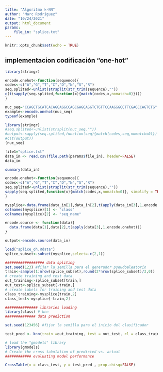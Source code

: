 ```yaml
---
title: "Algoritmo k-NN"
author: "Marc Rodriguez"
date: "10/24/2021"
output: html_document
params:
    file_in: "splice.txt"
---
```


```r
knitr::opts_chunk$set(echo = TRUE)
```

## implementacion codificación “one-hot”

```r
library(stringr)

encode.onehot<-function(sequence){
codes<-c("A","G","T","C","D","N","S","R")
seq.splited<-unlist(strsplit(str_trim(sequence),""))
c(t(sapply(seq.splited,function(x){match(codes,x,nomatch=0)})))
}

nuc_seq="CCAGCTGCATCACAGGAGGCCAGCGAGCAGGTCTGTTCCAAGGGCCTTCGAGCCAGTCTG"
example<-encode.onehot(nuc_seq)
typeof(example)


```


```r
library(stringr)
#seq.splited<-unlist(strsplit(nuc_seq,""))
#output<-sapply(seq.splited,function(seq){match(codes,seq,nomatch=0)})
#c(t(output))
(nuc_seq)
```


```r
file1="splice.txt"
data_in <- read.csv(file.path(params$file_in), header=FALSE)
data_in
```
```r
summary(data_in)
```
```r
encode.onehot<-function(sequence){
codes<-c("A","G","T","C","D","N","S","R")
seq.splited<-unlist(strsplit(str_trim(sequence),""))
sapply(seq.splited,function(x){match(codes,x,nomatch=0)}, simplify = TRUE)
}

mysplice<-data.frame(data_in[1],data_in[2],t(apply(data_in[3],1,encode.onehot)))
colnames(mysplice)[1] <- "class"
colnames(mysplice)[2] <- "seq_name"


```


```r
encode.source <- function(data){
  data.frame(data[1],data[2],t(apply(data[3],1,encode.onehot)))
}

output<-encode.source(data_in)

```

```r
load("splice_oh.Rdata")
splice_subset<-subset(mysplice,select=-c(2,1))
```


```r
################## data spliting
set.seed(123) #fijar la semilla para el generador pseudoaleatorio
train<-sample(1:nrow(splice_subset),round(2*nrow(splice_subset)/3,0))
# create training and test data
out_training<-splice_subset[train,]
out_test<-splice_subset[-train,]
# create labels for training and test data
class_training<-mysplice[train,2]
class_test<-mysplice[-train,2]

```

```r
############### libraries loading
library(class) # knn
############## data prediction

set.seed(123456) #fijar la semilla para el inicio del clasificador

test_pred <- knn(train =out_training, test = out_test, cl = class_training, k=3)
```

```r
# load the "gmodels" library
library(gmodels)
# Create the cross tabulation of predicted vs. actual
############ evaluating model performance

CrossTable(x = class_test, y = test_pred , prop.chisq=FALSE)
```

